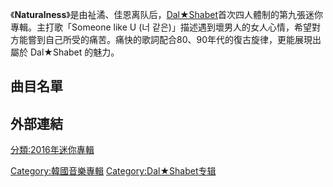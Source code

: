 {{unreferenced|time=2016-01-25T13:20:23+00:00}}
{{Infobox album
| Name        = Naturalness
| Type        = 迷你專輯
| Artist      = [[Dal★Shabet|Dal★Shabet]]
| Cover       =
| Alt         =
| Released    = 2016年1月5日<br />
| Recorded    =
| Genre       = [[K-pop|K-pop]], [[dance-pop|dance-pop]]
| Length      = 24:13
| Label       = [[Mnet媒体|CJ E&M]]
| Producer    = 
| Last album  = [[JOKER_IS_ALIVE|JOKER IS ALIVE]]<br/>(2015年4月)
| This album  = '''Naturalness'''<br/>(2016年1月)
| Next album  = 
| Misc        = 
}}

《'''Naturalness'''》是由祉潏、佳恩离队后，[[Dal★Shabet|Dal★Shabet]]首次四人體制的第九張迷你專輯。主打歌「Someone like U (너 같은)」描述遇到壞男人的女人心情，希望對方能嘗到自己所受的痛苦。痛快的歌詞配合80、90年代的復古旋律，更能展現出屬於 Dal★Shabet 的魅力。

==曲目名單==
{{Track listing
| collapsed       = no
| headline        =
| extra_column    = 编曲
| total_length    =  24:13
| all_writing     =
| all_lyrics      =
| all_music       =

| title1          = 輕輕地 
| note1           = 지긋이；Stay With You / Gently
| writer1         = 
| lyrics1         = 秀彬
| music1          = 秀彬
| extra1          = 金珉燮、崔成敏
| length1         = 3:21

| title2          = '''像你一樣''' 
| note2           = 너 같은；Someone Like U 
| writer2         = 
| lyrics2         = [[Brave_Brothers|勇敢兄弟]]、JS、Glen Choi (dj nüre)、Fingazz、Chantelle Paige
| music2          = [[Brave_Brothers|勇敢兄弟]]
| extra2          = JS、[[Brave_Brothers|勇敢兄弟]]
| length2         = 3:20

| title3          = 從頭到腳【秀彬 SOLO】
| note3           = 머리부터 발끝까지；From Head to Toe
| writer3         = 
| lyrics3         = 秀彬
| music3          = 秀彬
| extra3          = Super Bomb、[[LEEZ|LEEZ]]
| length3         = 3:08

| title4          = 善良的男人 (feat.SIMS)【世理 SOLO】
| note4           = 착한남자；Nice Guy
| writer4         = 
| lyrics4         = DONA、Denis Seo、SIMS
| music4          = DONA、Denis Seo
| extra4          = 全尚敏、DONA、徐智賢、Denis Seo
| length4         = 3:07

| title5          = Dreams Come True 【雅英 SOLO】
| note5           = 
| writer5         = 
| lyrics5         = DK$HINE
| music5          = DK$HINE
| extra5          = DK$HINE、Meaven
| length5         = 4:06

| title6          = 因為你說你愛我【優熙 SOLO】
| note6           = 사랑한다고 해서；Because You Said You Love Me
| writer6         = 
| lyrics6         = DONA、Denis Seo
| music6          = DONA、Denis Seo
| extra6          = DONA、金賢貞、全尚敏、徐智賢
| length6         = 3:46

| title7          = 像你一樣(Inst.)
| note7           = 너 같은(Inst.)；Someone Like U(Inst.) 
| writer7         = 
| lyrics7         = 
| music7          = [[Brave_Brothers|勇敢兄弟]]、JS、Glen Choi (dj nüre)、Fingazz、Chantelle Paige
| extra7          = JS、[[Brave_Brothers|勇敢兄弟]]
| length7         = 3:20
}}

== 外部連結 ==
{{Dal★Shabet}}
[[分類:2016年迷你專輯|分類:2016年迷你專輯]]
[[Category:韓國音樂專輯|Category:韓國音樂專輯]]
[[Category:Dal★Shabet专辑|Category:Dal★Shabet专辑]]